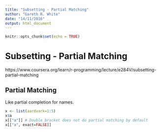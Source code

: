 ```yaml
---
title: "Subsetting - Partial Matching"
author: "Gareth R. White"
date: "14/11/2016"
output: html_document
---
```


```r
knitr::opts_chunk$set(echo = TRUE)
```

# Subsetting - Partial Matching
https://www.coursera.org/learn/r-programming/lecture/e284V/subsetting-partial-matching

## Partial Matching
Like partial completion for names.

```r
x <- list(aardvark=1:5)
x$a
x[["a"]] # Double bracket does not do partial matching by default
x[["a", exact=FALSE]]
```

